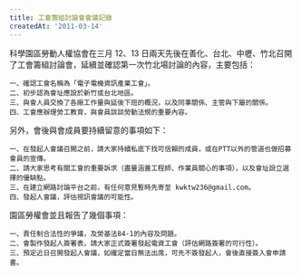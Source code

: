 ```yaml
---
title: 工會籌組討論會會議記錄
createdAt: '2011-03-14'
---
```


科學園區勞動人權協會在三月 12、13 日兩天先後在善化、台北、中壢、竹北召開了工會籌組討論會，延續並確認第一次竹北場討論的內容，主要包括：

```
一、確認工會名稱為「電子電機資訊產業工會」。
二、初步認為會址應設於新竹或台北地區。
三、與會人員交換了各廠工作量與延後下班的概況，以及同事關係、主管與下屬的關係。
四、工會應辦理勞工教育，與會員談談勞動法規的重要內容。
```

另外，會後與會成員要持續留意的事項如下：

```
一、在發起人會議召開之前，請大家持續私底下找可信賴的成員，或在PTT以外的管道也做招募會員的宣傳。
二、請大家思考有關工會的重要訴求（盡量涵蓋工程師、作業員關心的事項），以及會址設立選擇的優缺點。
三、在建立網路討論平台之前，有任何意見暫時先寄至 kwktw236@gmail.com。
四、發起人會議，評估視訊會議的可能性。
```

園區勞權會並且報告了幾個事項：

```
一、責任制合法性的爭議，及勞基法84-1的內容及問題。
二、會製作發起人簽署表，請大家正式簽署發起電資工會（評估網路簽署的可行性）。
三、預定近日召開發起人會議，如確定當日無法出席，可先不簽發起人，會後直接簽入會申請書。
```
